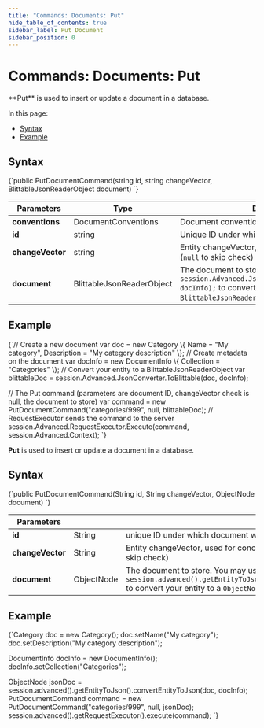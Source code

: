 ---
title: "Commands: Documents: Put"
hide_table_of_contents: true
sidebar_label: Put Document
sidebar_position: 0
---




# Commands: Documents: Put
<LanguageSwitcher supportedLanguages={supportedLanguages} />
<LanguageContent language="csharp">

<Admonition type="note" title="Note">
**Put** is used to insert or update a document in a database.

In this page: 

* [Syntax](../../../client-api/commands/documents/put.mdx#syntax)
* [Example](../../../client-api/commands/documents/put.mdx#example)

</Admonition>

## Syntax

<TabItem value="put_interface" label="put_interface">
<CodeBlock language="csharp">
{`public PutDocumentCommand(string id, string changeVector, BlittableJsonReaderObject document)
`}
</CodeBlock>
</TabItem>

| Parameters | Type | Description |
| ------------- | ------------- | ----- |
| **conventions** | DocumentConventions | Document conventions |
| **id** | string | Unique ID under which document will be stored |
| **changeVector** | string | Entity changeVector, used for concurrency checks (`null` to skip check) |
| **document** | BlittableJsonReaderObject | The document to store. You may use `session.Advanced.JsonConverter.ToBlittable(doc, docInfo);` to convert your entity to a `BlittableJsonReaderObject`. |

## Example

<TabItem value="put_sample" label="put_sample">
<CodeBlock language="csharp">
{`// Create a new document
var doc = new Category
\{
    Name = "My category",
    Description = "My category description"
\};
// Create metadata on the document
var docInfo = new DocumentInfo
\{
    Collection = "Categories"
\};
// Convert your entity to a BlittableJsonReaderObject
var blittableDoc = session.Advanced.JsonConverter.ToBlittable(doc, docInfo);

// The Put command (parameters are document ID, changeVector check is null, the document to store)
var command = new PutDocumentCommand("categories/999", null, blittableDoc);
// RequestExecutor sends the command to the server
session.Advanced.RequestExecutor.Execute(command, session.Advanced.Context);
`}
</CodeBlock>
</TabItem>


</LanguageContent>
<LanguageContent language="java">


**Put** is used to insert or update a document in a database.

## Syntax

<TabItem value="put_interface" label="put_interface">
<CodeBlock language="java">
{`public PutDocumentCommand(String id, String changeVector, ObjectNode document)
`}
</CodeBlock>
</TabItem>

| Parameters | | |
| ------------- | ------------- | ----- |
| **id** | String | unique ID under which document will be stored |
| **changeVector** | String | Entity changeVector, used for concurrency checks (`null` to skip check) |
| **document** | ObjectNode | The document to store. You may use `session.advanced().getEntityToJson().convertEntityToJson` to convert your entity to a `ObjectNode` |

## Example

<TabItem value="put_sample" label="put_sample">
<CodeBlock language="java">
{`Category doc = new Category();
doc.setName("My category");
doc.setDescription("My category description");

DocumentInfo docInfo = new DocumentInfo();
docInfo.setCollection("Categories");

ObjectNode jsonDoc = session.advanced().getEntityToJson().convertEntityToJson(doc, docInfo);
PutDocumentCommand command = new PutDocumentCommand("categories/999", null, jsonDoc);
session.advanced().getRequestExecutor().execute(command);
`}
</CodeBlock>
</TabItem>


</LanguageContent>

<!---
### Commands
- [Get](../../../client-api/commands/documents/get)
- [Delete](../../../client-api/commands/documents/delete)
- [How to Send Multiple Commands Using a Batch](../../../client-api/commands/batches/how-to-send-multiple-commands-using-a-batch)


-->